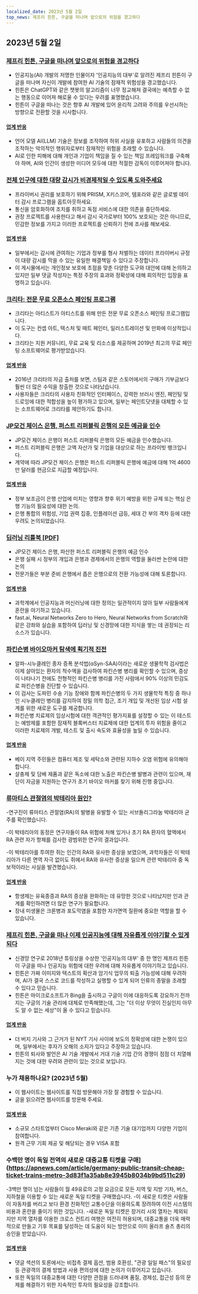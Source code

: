 ```yaml
---
localized_date: 2023년 5월 2일
top_news: 제프리 힌튼, 구글을 떠나며 앞으로의 위험을 경고하다
---
```




<CallToAction />

<Steps>

## 2023년 5월 2일

### [제프리 힌튼, 구글을 떠나며 앞으로의 위험을 경고하다](https://www.nytimes.com/2023/05/01/technology/ai-google-chatbot-engineer-quits-hinton.html)

- 인공지능(AI) 개발의 저명한 인물이자 '인공지능의 대부'로 알려진 제프리 힌튼이 구글을 떠나며 자신이 개발에 참여한 AI 기술의 잠재적 위험성을 경고했습니다.
- 힌튼은 ChatGPT와 같은 챗봇의 알고리즘이 너무 정교해져 결국에는 예측할 수 없는 행동으로 이어져 해로울 수 있다는 우려를 표명했습니다.
- 힌튼이 구글을 떠나는 것은 향후 AI 개발에 있어 윤리적 고려와 주의를 우선시하는 방향으로 전환할 것을 시사합니다.

#### [업계 반응](http://news.ycombinator.com/item?id=35771104)

- 언어 모델 AI(LLM) 기술은 정보를 조작하여 허위 사실을 유포하고 사람들의 의견을 조작하는 악의적인 행위자로부터 잠재적인 위험을 초래할 수 있습니다.
- AI로 인한 피해에 대해 개인과 기업이 책임을 질 수 있는 책임 프레임워크를 구축해야 하며, AI와 인간이 생성한 미디어 모두에 대한 적절한 감독이 이루어져야 합니다.

### [전체 인구에 대한 대량 감시가 비경제적일 수 있도록 도와주세요](https://prism-break.org/en/)

- 프라이버시 권리를 보호하기 위해 PRISM, X키스코어, 템포라와 같은 글로벌 데이터 감시 프로그램을 옵트아웃하세요.
- 통신을 암호화하여 조치를 취하고 독점 서비스에 대한 의존을 중단하세요.
- 권장 프로젝트를 사용한다고 해서 감시 국가로부터 100% 보호되는 것은 아니므로, 민감한 정보를 가지고 이러한 프로젝트를 신뢰하기 전에 조사를 해보세요.

#### [업계 반응](http://news.ycombinator.com/item?id=35772005)

- 일부에서는 감시에 관여하는 기업과 정부를 형사 처벌하는 데이터 프라이버시 규정이 대량 감시를 막을 수 있는 유일한 해결책일 수 있다고 주장합니다.
- 이 게시물에서는 개인정보 보호에 초점을 맞춘 다양한 도구와 대안에 대해 논의하고 있지만 일부 댓글 작성자는 특정 주장의 효과와 정확성에 대해 회의적인 입장을 표명하고 있습니다.

### [크리타: 전문 무료 오픈소스 페인팅 프로그램](https://krita.org/en/)

- 크리타는 아티스트가 아티스트를 위해 만든 전문 무료 오픈소스 페인팅 프로그램입니다.
- 이 도구는 컨셉 아트, 텍스처 및 매트 페인터, 일러스트레이션 및 만화에 이상적입니다.
- 크리타는 지원 커뮤니티, 무료 교육 및 리소스를 제공하며 2019년 최고의 무료 페인팅 소프트웨어로 평가받았습니다.

#### [업계 반응](http://news.ycombinator.com/item?id=35771994)

- 2016년 크리타의 자금 출처를 보면, 스팀과 같은 스토어에서의 구매가 기부금보다 훨씬 더 많은 수익을 창출한 것으로 나타났습니다.
- 사용자들은 크리타의 사용자 친화적인 인터페이스, 강력한 브러시 엔진, 페인팅 및 드로잉에 대한 적합성을 높이 평가하고 있으며, 일부는 페인트닷넷을 대체할 수 있는 소프트웨어로 크리타를 제안하기도 합니다.

### [JP모건 체이스 은행, 퍼스트 리퍼블릭 은행의 모든 예금을 인수](https://www.fdic.gov/news/press-releases/2023/pr23034.html)

- JP모건 체이스 은행이 퍼스트 리퍼블릭 은행의 모든 예금을 인수했습니다.
- 퍼스트 리퍼블릭 은행은 고액 자산가 및 기업을 대상으로 하는 프라이빗 뱅크입니다.
- 계약에 따라 JP모건 체이스 은행은 퍼스트 리퍼블릭 은행에 예금에 대해 1억 4600만 달러를 현금으로 지급할 예정입니다.

#### [업계 반응](http://news.ycombinator.com/item?id=35770048)

- 정부 보조금이 은행 산업에 미치는 영향과 향후 위기 예방을 위한 규제 또는 핵심 은행 기능의 필요성에 대한 논의.
- 은행 통합의 위험성, 기업 권력 집중, 인플레이션 급등, 세대 간 부의 격차 등에 대한 우려도 논의되었습니다.

### [딥러닝 리틀북 [PDF]](https://fleuret.org/public/lbdl.pdf)

- JP모건 체이스 은행, 파산한 퍼스트 리퍼블릭 은행의 예금 인수
- 은행 실패 시 정부의 개입과 은행과 경제에서의 은행의 역할을 둘러싼 논란에 대한 논의
- 전문가들은 부분 준비 은행에서 좁은 은행으로의 전환 가능성에 대해 토론합니다.

#### [업계 반응](http://news.ycombinator.com/item?id=35767789)

- 과학계에서 인공지능과 머신러닝에 대한 정의는 일관적이지 않아 일부 사람들에게 혼란을 야기하고 있습니다.
- fast.ai, Neural Networks Zero to Hero, Neural Networks from Scratch와 같은 강좌와 실습을 포함하여 딥러닝 및 신경망에 대한 지식을 쌓는 데 권장되는 리소스가 있습니다.

### [파킨슨병 바이오마커 탐색에 획기적 진전](https://www.michaeljfox.org/publication/michael-j-fox-foundation-announces-significant-breakthrough-search-parkinsons-biomarker)

- 알파-시누클레인 종자 증폭 분석법(αSyn-SAA)이라는 새로운 생물학적 검사법은 이제 살아있는 환자의 척수액을 검사하여 파킨슨병 병리를 확인할 수 있으며, 증상이 나타나기 전에도 전형적인 파킨슨병 병리를 가진 사람에서 90% 이상의 민감도로 파킨슨병을 진단할 수 있습니다.
- 이 검사는 도파민 수송 기능 장애와 함께 파킨슨병의 두 가지 생물학적 특징 중 하나인 시누클레인 병리를 감지하여 정밀 의학 접근, 조기 개입 및 개선된 임상 시험 설계를 위한 새로운 도구를 제공합니다.
- 파킨슨병 치료제의 임상시험에 대한 객관적인 평가지표를 설정할 수 있는 이 테스트는 예방제를 포함한 잠재적 블록버스터 치료제에 대한 업계의 투자 위험을 줄이고 이러한 치료제의 개발, 테스트 및 출시 속도와 효율성을 높일 수 있습니다.

#### [업계 반응](http://news.ycombinator.com/item?id=35770563)

- 베이 지역 주민들은 컴퓨터 제조 및 세탁소와 관련된 지하수 오염 위험에 유의해야 합니다.
- 살충제 및 담배 제품과 같은 독소에 대한 노출은 파킨슨병 발병과 관련이 있으며, 재단이 자금을 지원하는 연구가 초기 바이오 마커를 찾기 위해 진행 중입니다.

### [류마티스 관절염의 박테리아 원인?](https://www.the-scientist.com/news-opinion/a-bacterial-culprit-for-rheumatoid-arthritis-71088)

-연구진이 류마티스 관절염(RA)의 발병을 유발할 수 있는 서브돌리그라눔 박테리아 균주를 확인했습니다.

-이 박테리아의 동정은 연구자들이 RA 위험에 처해 있거나 초기 RA 환자의 혈액에서 RA 관련 자가 항체를 검사한 광범위한 연구의 결과입니다.

-이 박테리아를 투여한 쥐는 인간의 RA와 유사한 증상을 보였으며, 과학자들은 이 박테리아가 다른 면역 자극 없이도 쥐에서 RA와 유사한 증상을 일으켜 관련 박테리아 중 독보적이라는 사실을 발견했습니다.

#### [업계 반응](http://news.ycombinator.com/item?id=35775704)

- 항생제는 유육종증과 RA의 증상을 완화하는 데 유망한 것으로 나타났지만 인과 관계를 확인하려면 더 많은 연구가 필요합니다.
- 장내 미생물은 크론병과 포도막염을 포함한 자가면역 질환에 중요한 역할을 할 수 있습니다.

### [제프리 힌튼, 구글을 떠나 이제 인공지능에 대해 자유롭게 이야기할 수 있게 되다](https://www.theverge.com/2023/5/1/23706311/hinton-godfather-of-ai-threats-fears-warnings)

- 신경망 연구로 2018년 튜링상을 수상한 '인공지능의 대부' 중 한 명인 제프리 힌튼이 구글을 떠나 인공지능 위험에 대한 우려에 대해 자유롭게 이야기하고 있습니다.
- 힌튼은 가짜 이미지와 텍스트의 확산과 암기식 업무의 퇴출 가능성에 대해 우려하며, AI가 결국 스스로 코드를 작성하고 실행할 수 있게 되어 인류의 종말을 초래할 수 있다고 믿습니다.
- 힌튼은 마이크로소프트가 Bing을 출시하고 구글이 이에 대응하도록 강요하기 전까지는 구글의 기술 관리에 대체로 만족해했는데, 그는 "더 이상 무엇이 진실인지 아무도 알 수 없는 세상"이 올 수 있다고 믿습니다.

#### [업계 반응](http://news.ycombinator.com/item?id=35771508)

- 더 버지 기사와 그 근거가 된 NYT 기사 사이에 보도의 정확성에 대한 논쟁이 있으며, 일부에서는 후자가 오해의 소지가 있다고 주장하고 있습니다.
- 힌튼의 퇴사와 발언은 AI 기술 개발에서 거대 기술 기업 간의 경쟁이 점점 더 치열해지는 것에 대한 우려와 관련이 있는 것으로 보입니다.

### 누가 채용하나요? (2023년 5월)

- 이 웹사이트는 웹사이트를 직접 방문해야 가장 잘 경험할 수 있습니다.
- 글을 읽으려면 웹사이트를 방문해 주세요.

#### [업계 반응](http://news.ycombinator.com/item?id=35773707)

- 소규모 스타트업부터 Cisco Meraki와 같은 기존 기술 대기업까지 다양한 기업이 참여합니다.
- 원격 근무 기회 제공 및 해당되는 경우 VISA 포함

### 수백만 명이 독일 전역의 새로운 대중교통 티켓을 구매](https://apnews.com/article/germany-public-transit-cheap-ticket-trains-metro-3d83f1a35ab8e3945b8034b9bd511c29)

-3백만 명이 넘는 사람들이 월 49유로의 고정 요금으로 모든 지역 및 지방 기차, 버스, 지하철을 이용할 수 있는 새로운 독일 티켓을 구매했습니다. -이 새로운 티켓은 사람들이 자동차를 버리고 보다 환경 친화적인 교통수단을 이용하도록 장려하여 이전 시스템의 비용과 혼란을 줄이기 위한 것입니다. -새로운 독일 티켓은 장거리 시외 열차는 제외되지만 지역 열차를 이용한 크로스 컨트리 여행은 여전히 허용되며, 대중교통을 더욱 매력적으로 만들고 기후 목표를 달성하는 데 도움이 되는 방안으로 이미 올라프 숄츠 총리의 승인을 받았습니다.

#### [업계 반응](http://news.ycombinator.com/item?id=35770816)

- 댓글 섹션의 토론에서는 비접촉 결제 옵션, 범용 호환성, "관광 일일 패스"의 필요성 등 관광객의 결제 방법과 사용 편의성에 대한 논의가 이루어지고 있습니다.
- 또한 독일의 대중교통에 대한 다양한 관점을 드러내며 품질, 경제성, 접근성 등의 문제를 해결하기 위한 지속적인 투자의 필요성을 강조합니다.

</Steps>
